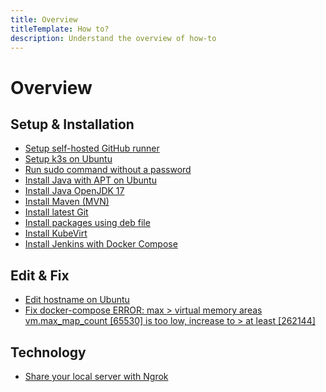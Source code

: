 ```yaml
---
title: Overview
titleTemplate: How to?
description: Understand the overview of how-to
---
```


# Overview

## Setup & Installation

- [Setup self-hosted GitHub runner](/docs/how-to/setup-and-install#setup-self-hosted-github-runner)
- [Setup k3s on Ubuntu](/docs/how-to/setup-and-install#setup-k3s-on-ubuntu)
- [Run sudo command without a password](/docs/how-to/setup-and-install#run-sudo-command-without-a-password)
- [Install Java with APT on Ubuntu](/docs/how-to/setup-and-install#install-java-with-apt-on-ubuntu)
- [Install Java OpenJDK 17](/docs/how-to/setup-and-install#install-java-openjdk-17)
- [Install Maven (MVN)](/docs/how-to/setup-and-install#install-maven-mvn)
- [Install latest Git](/docs/how-to/setup-and-install#install-latest-git)
- [Install packages using deb file](/docs/how-to/setup-and-install#install-packages-using-deb-file)
- [Install KubeVirt](/docs/how-to/setup-and-install#install-kubevirt)
- [Install Jenkins with Docker Compose](/docs/how-to/setup-and-install#install-jenkins-with-docker-compose)

## Edit & Fix

- [Edit hostname on Ubuntu](/docs/how-to/edit-and-fix#edit-hostname-on-ubuntu)
- [Fix docker-compose ERROR: max > virtual memory areas vm.max_map_count [65530] is too low, increase to > at least [262144]](/docs/how-to/edit-and-fix#fix-docker-compose-error-max-virtual-memory-areas-vm-max-map-count-65530-is-too-low-increase-to-at-least-262144)

## Technology

- [Share your local server with Ngrok](/docs/how-to/technology#share-your-local-server-with-ngrok)
